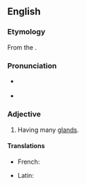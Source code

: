 ==English==

===Etymology===
From the {{etyl|NL.|en}} {{m|la|polyadenus}}.

===Pronunciation===
* {{a|RP}} {{IPA|en|/ˌpɒliˈædɪnəs/}}
* {{a|GA}} {{IPA|en|/ˌpɑliˈædɪnəs/}}

===Adjective===
{{en-adj}}

# {{lb|en|botany|and|zoology|rare}} Having many [[gland]]s.

====Translations====
{{trans-top|having many glands}}
* French: {{t+|fr|polyadène}}
{{trans-mid}}
* Latin: {{t|la|polyadenus}} {{qualifier|New Latin}}
{{trans-bottom}}